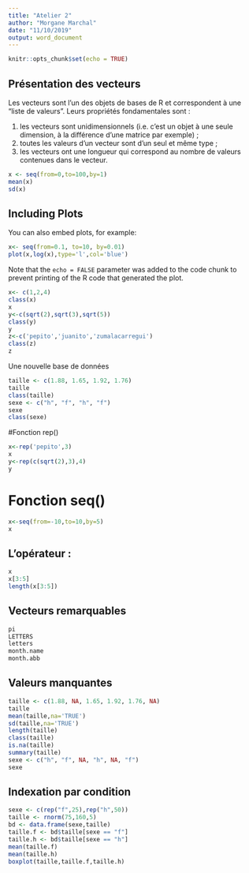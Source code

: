 ---
title: "Atelier 2"
author: "Morgane Marchal"
date: "11/10/2019"
output: word_document
---

```{r setup, include=FALSE}
knitr::opts_chunk$set(echo = TRUE)
```


## Présentation des vecteurs

Les vecteurs sont l’un des objets de bases de R et correspondent à une "liste de valeurs". Leurs propriétés fondamentales sont :

1.    les vecteurs sont unidimensionnels (i.e. c’est un objet à une seule dimension, à la différence d’une matrice par exemple) ;
2.    toutes les valeurs d’un vecteur sont d’un seul et même type ;
3.    les vecteurs ont une longueur qui correspond au nombre de valeurs contenues dans le vecteur.



```{r}
x <- seq(from=0,to=100,by=1)
mean(x)
sd(x)
```

## Including Plots

You can also embed plots, for example:

```{r}
x<- seq(from=0.1, to=10, by=0.01)
plot(x,log(x),type='l',col='blue')
```

Note that the `echo = FALSE` parameter was added to the code chunk to prevent printing of the R code that generated the plot.

```{r}
x<- c(1,2,4)
class(x)
x
y<-c(sqrt(2),sqrt(3),sqrt(5))
class(y)
y
z<-c('pepito','juanito','zumalacarregui')
class(z)
z
```

Une nouvelle base de données

```{r}
taille <- c(1.88, 1.65, 1.92, 1.76)
taille
class(taille)
sexe <- c("h", "f", "h", "f")
sexe
class(sexe)
```

#Fonction rep()

```{r}
x<-rep('pepito',3)
x
y<-rep(c(sqrt(2),3),4)
y
```

# Fonction seq()

```{r}
x<-seq(from=-10,to=10,by=5)
x
```

## L'opérateur :

```{r}
x
x[3:5]
length(x[3:5])
```

## Vecteurs remarquables

```{r}
pi
LETTERS
letters
month.name
month.abb
```

## Valeurs manquantes

```{r}
taille <- c(1.88, NA, 1.65, 1.92, 1.76, NA)
taille
mean(taille,na='TRUE')
sd(taille,na='TRUE')
length(taille)
class(taille)
is.na(taille)
summary(taille)
sexe <- c("h", "f", NA, "h", NA, "f")
sexe
```

## Indexation par condition

```{r}
sexe <- c(rep("f",25),rep("h",50))
taille <- rnorm(75,160,5)
bd <- data.frame(sexe,taille)
taille.f <- bd$taille[sexe == "f"]
taille.h <- bd$taille[sexe == "h"]
mean(taille.f)
mean(taille.h)
boxplot(taille,taille.f,taille.h)
```

